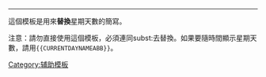 {{sub<noinclude></noinclude>st:#time:D}}<noinclude>
----
這個模板是用來'''替換'''星期天數的簡寫。

注意：請勿直接使用這個模板，必須連同subst:去替換。如果要隨時間顯示星期天數，請用<tt><nowiki>{{CURRENTDAYNAMEABB}}</nowiki></tt>。
[[Category:辅助模板]]
</noinclude>